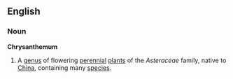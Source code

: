 ==English==
===Noun===
'''Chrysanthemum'''
{{wikipedia}}
# A [[genus]] of flowering [[perennial]] [[plant]]s of the ''Asteraceae'' family, native to [[China]], containing many [[species]].